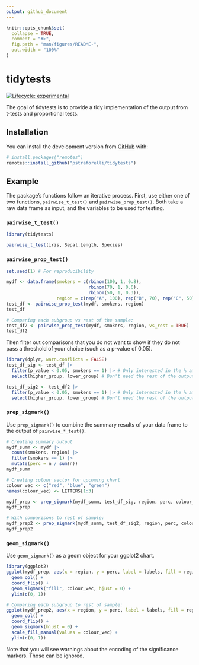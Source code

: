 ```yaml
---
output: github_document
---
```


<!-- README.md is generated from README.Rmd. Please edit that file -->

```r
knitr::opts_chunk$set(
  collapse = TRUE,
  comment = "#>",
  fig.path = "man/figures/README-",
  out.width = "100%"
)
```

# tidytests

<!-- badges: start -->
[![Lifecycle: experimental](https://img.shields.io/badge/lifecycle-experimental-orange.svg)](https://www.tidyverse.org/lifecycle/#experimental)
<!-- badges: end -->

The goal of tidytests is to provide a tidy implementation of the output from t-tests and proportional tests.

## Installation

You can install the development version from [GitHub](https://github.com/) with:

``` r
# install.packages("remotes")
remotes::install_github("pstraforelli/tidytests")
```

## Example

The package's functions follow an iterative process. First, use either one of two functions, `pairwise_t_test()` and `pairwise_prop_test()`. Both take a raw data frame as input, and the variables to be used for testing.

### `pairwise_t_test()`

```r
library(tidytests)

pairwise_t_test(iris, Sepal.Length, Species)
```

### `pairwise_prop_test()`

```r
set.seed(1) # For reproducibility

mydf <- data.frame(smokers = c(rbinom(100, 1, 0.8),
                               rbinom(70, 1, 0.6),
                               rbinom(50, 1, 0.3)),
                   region = c(rep("A", 100), rep("B", 70), rep("C", 50)))
test_df <- pairwise_prop_test(mydf, smokers, region)
test_df

# Comparing each subgroup vs rest of the sample:
test_df2 <- pairwise_prop_test(mydf, smokers, region, vs_rest = TRUE)
test_df2
```

Then filter out comparisons that you do not want to show if they do not pass a threshold of your choice (such as a p-value of 0.05).

```r
library(dplyr, warn.conflicts = FALSE)
test_df_sig <- test_df |> 
  filter(p_value < 0.05, smokers == 1) |> # Only interested in the % among smokers
  select(higher_group, lower_group) # Don't need the rest of the output for the following steps

test_df_sig2 <- test_df2 |> 
  filter(p_value < 0.05, smokers == 1) |> # Only interested in the % among smokers
  select(higher_group, lower_group) # Don't need the rest of the output for the following steps
```

### `prep_sigmark()`

Use `prep_sigmark()` to combine the summary results of your data frame to the output of `pairwise_*_test()`.

```r
# Creating summary output
mydf_summ <- mydf |> 
  count(smokers, region) |>
  filter(smokers == 1) |>
  mutate(perc = n / sum(n))
mydf_summ

# Creating colour vector for upcoming chart
colour_vec <- c("red", "blue", "green")
names(colour_vec) <- LETTERS[1:3]

mydf_prep <- prep_sigmark(mydf_summ, test_df_sig, region, perc, colour_vec, percent = TRUE, vs_rest = FALSE)
mydf_prep

# With comparisons to rest of sample:
mydf_prep2 <- prep_sigmark(mydf_summ, test_df_sig2, region, perc, colour_vec, percent = TRUE, vs_rest = TRUE)
mydf_prep2
```

### `geom_sigmark()`

Use `geom_sigmark()` as a geom object for your ggplot2 chart.

```r
library(ggplot2)
ggplot(mydf_prep, aes(x = region, y = perc, label = labels, fill = region)) +
  geom_col() +
  coord_flip() +
  geom_sigmark("fill", colour_vec, hjust = 0) +
  ylim(c(0, 1))

# Comparing each subgroup to rest of sample:
ggplot(mydf_prep2, aes(x = region, y = perc, label = labels, fill = region)) +
  geom_col() +
  coord_flip() +
  geom_sigmark(hjust = 0) +
  scale_fill_manual(values = colour_vec) + 
  ylim(c(0, 1))
```

Note that you will see warnings about the encoding of the significance markers. Those can be ignored.
